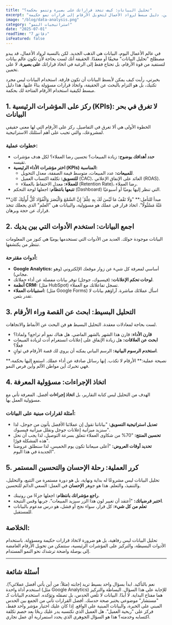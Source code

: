---
title: "تحليل البيانات: كيف تتخذ قراراتك على بصيرة وتنمو بحكمة؟"
excerpt: "البيانات هي لغة الواقع التي تخبرك بالحقيقة. تعلم كيف تستمع إليها لتتخذ قراراتك على بصيرة، لا على تخمين. دليل مبسط لرواد الأعمال لتحويل الأرقام إلى قرارات نمو حكيمة."
image: "/blog/data-analysis.png"
category: "استراتيجيات النمو"
date: "2025-07-01"
readTime: "7 دقائق"
isFeatured: false
---

في عالم الأعمال اليوم، البيانات هي الذهب الجديد. لكن بالنسبة لرواد الأعمال، قد يبدو مصطلح "تحليل البيانات" مخيفًا أو معقدًا. الحقيقة أنك لست بحاجة لأن تكون عالم بيانات لتستفيد من قوة الأرقام، بل تحتاج فقط إلى الرغبة في اتخاذ قراراتك **على بصيرة**، لا على تخمين.

بخبرتي، رأيت كيف يمكن لأبسط البيانات أن تكون فارقة. استخدام البيانات ليس مجرد تكتيك، بل هو التزام بالبحث عن الحقيقة، واتخاذ قرارات مسؤولة بناءً عليها. هذا دليل مبسط لكيفية استخدام الأرقام المتاحة لك بحكمة.

## 1. ركز على المؤشرات الرئيسية (KPIs): لا تغرق في بحر البيانات

الخطوة الأولى هي ألا تغرق في التفاصيل. ركز على الأرقام التي لها معنى حقيقي لمشروعك، والتي تجيب على أهم أسئلتك الاستراتيجية.

### خطوات عملية:
- **حدد أهدافك بوضوح:** زيادة المبيعات؟ تحسين رضا العملاء؟ لكل هدف مؤشرات تقيسه.
- **اختر مؤشرات الأداء الرئيسية (KPIs) المناسبة:**
  - **للمبيعات:** عدد المبيعات، متوسط قيمة الصفقة، معدل التحويل.
  - **للتسويق:** تكلفة اكتساب العميل (CAC)، العائد على الإنفاق الإعلاني (ROAS).
  - **للعملاء:** معدل الاحتفاظ بالعملاء (Retention Rate)، رضا العملاء.
- **تتبعها بانتظام:** اجعلها لوحة التحكم (Dashboard) التي تنظر إليها يوميًا أو أسبوعيًا.

<Callout type="info">
  **مبدأ للتأمل:** "وَلَا تَقْفُ مَا لَيْسَ لَكَ بِهِ عِلْمٌ ۚ إِنَّ السَّمْعَ وَالْبَصَرَ وَالْفُؤَادَ كُلُّ أُولَٰئِكَ كَانَ عَنْهُ مَسْئُولًا". اتخاذ قرار في عملك هو مسؤولية، والبيانات هي "العلم" الذي يجعلك تتخذ قرارك عن حجة وبرهان.
</Callout>

## 2. اجمع البيانات: استخدم الأدوات التي بين يديك

البيانات موجودة حولك. العديد من الأدوات التي تستخدمها يوميًا هي كنوز من المعلومات تنتظر من يكتشفها.

### أدوات مقترحة:
- **Google Analytics:** أساسي لمعرفة كل شيء عن زوار موقعك الإلكتروني (وهو مجاني).
- **لوحات تحكم الإعلانات:** (فيسبوك، جوجل) توفر بيانات مفصلة عن أداء حملاتك.
- **أنظمة CRM:** (مثل HubSpot) تسجل تفاعلاتك مع العملاء.
- **استبيانات العملاء:** (مثل Google Forms) اسأل عملائك مباشرة. آراؤهم بيانات لا تقدر بثمن.

## 3. التحليل البسيط: ابحث عن القصة وراء الأرقام

لست بحاجة لمعادلات معقدة. التحليل البسيط هو فن البحث عن الأنماط والاتجاهات.
- **قارن الأداء:** قارن هذا الشهر بالشهر الماضي. هل هناك نمو أم تراجع؟ ولماذا؟
- **ابحث عن العلاقات:** هل زيادة الإنفاق على إعلانات انستغرام أدت لزيادة المبيعات فعلًا؟
- **استخدم الرسوم البيانية:** الرسم البياني يمكنه أن يروي لك قصة الأرقام في ثوانٍ.

<Callout type="success">
  **نصيحة عملية:** الأرقام لا تكذب. إنها رسائل صادقة عن أداء عملك. استمع إليها بحكمة، فهي تخبرك أين مواطن الألم وأين فرص النمو.
</Callout>

## 4. اتخاذ الإجراءات: مسؤولية المعرفة

الهدف من التحليل ليس كتابة التقارير، بل **اتخاذ إجراءات** أفضل. المعرفة تأتي مع مسؤولية العمل بها.

### أمثلة لقرارات مبنية على البيانات:
- **تعديل استراتيجية التسويق:** "بياناتنا تقول إن عملائنا الأفضل يأتون من جوجل، لذا سنزيد ميزانية إعلانات جوجل ونقلل ميزانية فيسبوك".
- **تحسين المنتج:** "70% من شكاوى العملاء تتعلق بسرعة التوصيل، لذا يجب أن نحل هذه المشكلة فورًا".
- **تحديد أوقات العروض:** "أعلى مبيعاتنا تكون يوم الخميس، لذا سنطلق عروضنا الجديدة في هذا اليوم".

## 5. كرر العملية: رحلة الإحسان والتحسين المستمر

تحليل البيانات ليس مشروعًا له بداية ونهاية، بل هو دورة مستمرة من التتبع، والتحليل، والتنفيذ، والتعلم. هذا هو جوهر **الإحسان** في العمل: السعي الدائم للتحسين.

- **راجع مؤشراتك بانتظام:** اجعلها جزءًا من روتينك.
- **اختبر فرضياتك:** "أعتقد أن تغيير لون هذا الزر سيزيد المبيعات". جربها وقس النتيجة.
- **تعلم من كل شيء:** كل قرار، سواء نجح أو فشل، هو درس مدعوم بالبيانات للمستقبل.

## الخلاصة:

تحليل البيانات ليس رفاهية، بل هو ضرورة لاتخاذ قرارات حكيمة ومسؤولة. باستخدام الأدوات البسيطة، والتركيز على المؤشرات الرئيسية، ستتمكن من تحويل الأرقام الغامضة إلى بوصلة واضحة ترشدك نحو النمو المستدام.

---

## أسئلة شائعة

<Accordion>
  <AccordionItem title="أنا لست خبيرًا تقنيًا، هل هذا مناسب لي؟">
    نعم بالتأكيد. ابدأ بسؤال واحد بسيط تريد إجابته (مثلاً: من أين يأتي أفضل عملائي؟). استخدم أداة واحدة (مثل Google Analytics) للإجابة على هذا السؤال. البساطة والتركيز هما مفتاح البداية.
  </AccordionItem>
  <AccordionItem title="هل يجب أن أتجاهل حدسي كرائد أعمال؟">
    لا أبدًا. البيانات لا تلغي الحدس، بل تصقله وتؤكده. استخدم البيانات كـ "مستشار" موضوعي يختبر صحة حدسك. أفضل القرارات تأتي من الجمع بين الحدس المبني على الخبرة، والبيانات المبنية على الواقع.
  </AccordionItem>
  <AccordionItem title="ما هو أهم مؤشر يجب أن أتابعه؟">
    إذا كان عليك اختيار مؤشر واحد فقط، فركز على "ربحية العميل". هل العميل الذي تكتسبه يدر عليك ربحًا بعد خصم تكلفة اكتسابه وخدمته؟ هذا هو السؤال الجوهري الذي يحدد استمرارية أي عمل تجاري.
  </AccordionItem>
</Accordion>